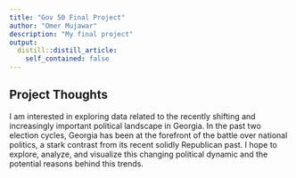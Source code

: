 ```yaml
---
title: "Gov 50 Final Project"
author: "Omer Mujawar"
description: "My final project"
output:
  distill::distill_article:
    self_contained: false
---
```




## Project Thoughts

I am interested in exploring data related to the recently shifting and increasingly important political landscape in Georgia. In the past two election cycles, Georgia has been at the forefront of the battle over national politics, a stark contrast from its recent solidly Republican past. I hope to explore, analyze, and visualize this changing political dynamic and the potential reasons behind this trends.